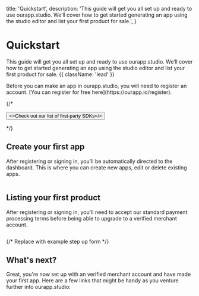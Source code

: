 
  title: 'Quickstart',
  description:
    'This guide will get you all set up and ready to use ourapp.studio. We’ll cover how to get started generating an app using the studio editor and list your first product for sale.',
}

# Quickstart

This guide will get you all set up and ready to use ourapp.studio. We’ll cover how to get started generating an app using the studio editor and list your first product for sale. {{ className: 'lead' }}

<Note>
  Before you can make an app in ourapp.studio, you will need to register an account. [You can register for free here](https://ourapp.io/register).
</Note>

{/*<div className="not-prose">
  <Button href="/sdks" variant="text" arrow="right">
    <>Check out our list of first-party SDKs</>
  </Button>
</div>*/}

## Create your first app

After registering or signing in, you'll be automatically directed to the dashboard. This is where you can create new apps, edit or delete existing apps.

<Image
  src={appsImage}
  alt=""
  width={800}    
  height={500}
  unoptimized
/>

## Listing your first product

After registering or signing in, you'll need to accept our standard payment processing terms before being able to upgrade to a verified merchant account. 

<Image
  src={paymentsImage}
  alt=""
  width={800}    
  height={500}
  unoptimized
/>

{/* Replace with example step up form */}
<Image
  src={stepupImage}
  alt=""
  width={800}    
  height={500}
  unoptimized
/>


## What's next?

Great, you're now set up with an verified merchant account and have made your first app. Here are a few links that might be handy as you venture further into ourapp.studio:

<Resources />